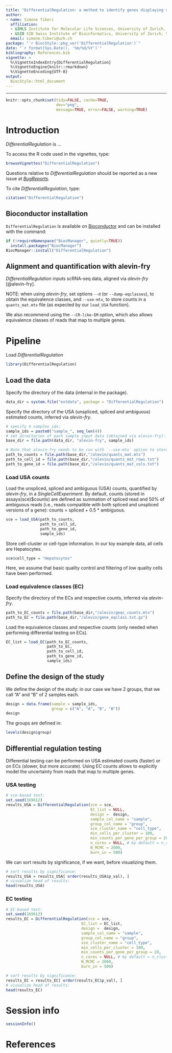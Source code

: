 ```yaml
---
title: "DifferentialRegulation: a method to identify genes displaying differential regulation between groups of samples"
author:
- name: Simone Tiberi
  affiliation:
  - &IMLS Institute for Molecular Life Sciences, University of Zurich, Switzerland
  - &SIB SIB Swiss Institute of Bioinformatics, University of Zurich, Switzerland
  email: simone.tiberi@uzh.ch
package: "`r BiocStyle::pkg_ver('DifferentialRegulation')`"
date: "`r format(Sys.Date(), '%m/%d/%Y')`"
bibliography: References.bib
vignette: >
  %\VignetteIndexEntry{DifferentialRegulation}
  %\VignetteEngine{knitr::rmarkdown}
  %\VignetteEncoding{UTF-8}
output: 
  BiocStyle::html_document
---
```


---
```r
knitr::opts_chunk$set(tidy=FALSE, cache=TRUE,
                      dev="png",
                      message=TRUE, error=FALSE, warning=TRUE)
```

# Introduction
*DifferentialRegulation* is ...

To access the R code used in the vignettes, type:
```r
browseVignettes("DifferentialRegulation")
```


Questions relative to *DifferentialRegulation* should be reported as a new issue at *[BugReports](https://github.com/SimoneTiberi/DifferentialRegulation/issues)*.

To cite *DifferentialRegulation*, type:
```r
citation("DifferentialRegulation")
```


## Bioconductor installation
`DifferentialRegulation` is available on [Bioconductor](https://www.bioconductor.org/packages/release/bioc/html/DifferentialRegulation.html) and can be installed with the command:
```r
if (!requireNamespace("BiocManager", quietly=TRUE))
  install.packages("BiocManager")
BiocManager::install("DifferentialRegulation")
```

## Alignment and quantification with alevin-fry
*DifferentialRegulation* inputs scRNA-seq data, aligned via *alevin-fry* [@alevin-fry].

NOTE: when using *alevin-fry*, set options `--d` (or `--dump-eqclasses`), to obtain the equivalence classes, and `--use-mtx`, to store counts in a `quants_mat.mtx` file (as expected by our `load_USA` function).

We also recommend using the `--CR-like-EM` option, which also allows equivalence classes of reads that map to multiple genes.

# Pipeline
Load *DifferentialRegulation*
```r
library(DifferentialRegulation)
```

## Load the data
Specify the directory of the data (internal in the package).
```r
data_dir = system.file("extdata", package = "DifferentialRegulation")
```

Specify the directory of the USA (unspliced, spliced and ambiguous) estimated counts, inferred via *alevin-fry*.
```r
# specify 4 samples ids:
sample_ids = paste0("sample_", seq_len(4))
# set directories of each sample input data (obtained via alevin-fry):
base_dir = file.path(data_dir, "alevin-fry", sample_ids)

# Note that alevin-fry needs to be run with `--use-mtx` option to store counts in a `quants_mat.mtx` file.
path_to_counts = file.path(base_dir,"/alevin/quants_mat.mtx")
path_to_cell_id = file.path(base_dir,"/alevin/quants_mat_rows.txt")
path_to_gene_id = file.path(base_dir,"/alevin/quants_mat_cols.txt")
```

### Load USA counts
Load the unspliced, spliced and ambiguous (USA) counts, quantified by *alevin-fry*, in a *SingleCellExperiment*.
By default, counts (stored in assays(sce)$counts) are defined as summation of spliced read and 50% of ambiguous reads (i.e., reads compatible with both spliced and unspliced versions of a gene): counts = spliced + 0.5 * ambiguous.
```r
sce = load_USA(path_to_counts,
               path_to_cell_id,
               path_to_gene_id,
               sample_ids)
```

Store cell-cluster or cell-type information.
In our toy example data, all cells are Hepatocytes.
```r
sce$cell_type = "Hepatocytes"
```

Here, we assume that basic quality control and filtering of low quality cells have been performed.

### Load equivalence classes (EC)
Specify the directory of the ECs and respective counts, inferred via *alevin-fry*.
```r
path_to_EC_counts = file.path(base_dir,"/alevin/geqc_counts.mtx")
path_to_EC = file.path(base_dir,"/alevin/gene_eqclass.txt.gz")
```

Load the equivalence classes and respective counts (only needed when performing differential testing on ECs).
```r
EC_list = load_EC(path_to_EC_counts,
                  path_to_EC,
                  path_to_cell_id,
                  path_to_gene_id,
                  sample_ids)
```

## Define the design of the study
We define the design of the study: in our case we have 2 groups, that we call "A" and "B" of 2 samples each.
```r
design = data.frame(sample = sample_ids,
                    group = c("A", "A", "B", "B"))
design
```

The groups are defined in:
```r
levels(design$group)
```

## Differential regulation testing 
Differential testing can be performed on USA estimated counts (faster) or on ECs (slower, but more accurate).
Using EC counts allows to explicitly model the uncertainty from reads that map to multiple genes.

### USA testing
```r
# sce-based test:
set.seed(169612)
results_USA = DifferentialRegulation(sce = sce,
                                     EC_list = NULL,
                                     design =  design,
                                     sample_col_name = "sample",
                                     group_col_name = "group",
                                     sce_cluster_name = "cell_type",
                                     min_cells_per_cluster = 100, 
                                     min_counts_per_gene_per_group = 20,
                                     n_cores = NULL, # by default = n_clusters
                                     N_MCMC = 2000,
                                     burn_in = 500)
```

We can sort results by significance, if we want, before visualizing them.
```r
# sort results by significance:
results_USA = results_USA[ order(results_USA$p_val), ]
# visualize head of results:
head(results_USA)
```

### EC testing
```r
# EC-based test:
set.seed(169612)
results_EC = DifferentialRegulation(sce = sce,
                                 EC_list = EC_list,
                                 design =  design,
                                 sample_col_name = "sample",
                                 group_col_name = "group",
                                 sce_cluster_name = "cell_type",
                                 min_cells_per_cluster = 100, 
                                 min_counts_per_gene_per_group = 20,
                                 n_cores = NULL, # by default = n_clusters
                                 N_MCMC = 2000,
                                 burn_in = 500)

# sort results by significance:
results_EC = results_EC[ order(results_EC$p_val), ]
# visualize head of results:
head(results_EC)
```

# Session info
```r
sessionInfo()
```

# References
